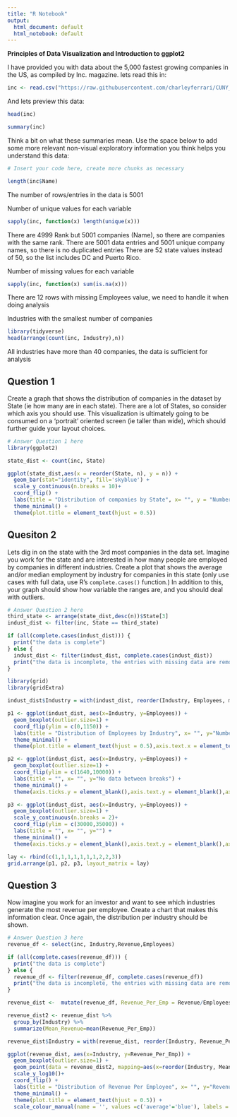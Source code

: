 ```yaml
---
title: "R Notebook"
output:
  html_document: default
  html_notebook: default
---
```


**Principles of Data Visualization and Introduction to ggplot2**

I have provided you with data about the 5,000 fastest growing companies in the US, as compiled by Inc. magazine. lets read this in:

```r

inc <- read.csv("https://raw.githubusercontent.com/charleyferrari/CUNY_DATA_608/master/module1/Data/inc5000_data.csv", header= TRUE)

```

And lets preview this data:

```r

head(inc)

```
```r

summary(inc)

```

Think a bit on what these summaries mean. Use the space below to add some more relevant non-visual exploratory information you think helps you understand this data:

```r

# Insert your code here, create more chunks as necessary

length(inc$Name)
```
The number of rows/entries in the data is 5001


Number of unique values for each variable
```r
sapply(inc, function(x) length(unique(x)))
```
There are 4999 Rank but 5001 companies (Name), so there are companies with the same rank. 
There are 5001 data entries and 5001 unique company names, so there is no duplicated entries 
There are 52 state values instead of 50, so the list includes DC and Puerto Rico.

Number of missing values for each variable

```r
sapply(inc, function(x) sum(is.na(x)))
```
There are 12 rows with missing Employees value, we need to handle it when doing analysis

Industries with the smallest number of companies
```r
library(tidyverse)
head(arrange(count(inc, Industry),n))
```
All industries have more than 40 companies, the data is sufficient for analysis


## Question 1

Create a graph that shows the distribution of companies in the dataset by State (ie how many are in each state). There are a lot of States, so consider which axis you should use. This visualization is ultimately going to be consumed on a 'portrait' oriented screen (ie taller than wide), which should further guide your layout choices.

```r

# Answer Question 1 here
library(ggplot2)

state_dist <- count(inc, State)

ggplot(state_dist,aes(x = reorder(State, n), y = n)) +
  geom_bar(stat="identity", fill='skyblue') +
  scale_y_continuous(n.breaks = 10)+
  coord_flip() +
  labs(title = "Distribution of companies by State", x= "", y = "Number of companies") +
  theme_minimal() +
  theme(plot.title = element_text(hjust = 0.5))
```


## Quesiton 2

Lets dig in on the state with the 3rd most companies in the data set. Imagine you work for the state and are interested in how many people are employed by companies in different industries. Create a plot that shows the average and/or median employment by industry for companies in this state (only use cases with full data, use R's `complete.cases()` function.) In addition to this, your graph should show how variable the ranges are, and you should deal with outliers.


```r

# Answer Question 2 here
third_state <- arrange(state_dist,desc(n))$State[3]
indust_dist <- filter(inc, State == third_state)

if (all(complete.cases(indust_dist))) {
  print("the data is complete")
} else {
  indust_dist <- filter(indust_dist, complete.cases(indust_dist))
  print("the data is incomplete, the entries with missing data are removed")
}
```
```r
library(grid)
library(gridExtra)

indust_dist$Industry = with(indust_dist, reorder(Industry, Employees, median))

p1 <- ggplot(indust_dist, aes(x=Industry, y=Employees)) + 
  geom_boxplot(outlier.size=1) +
  coord_flip(ylim = c(0,1150)) +
  labs(title = "Distribution of Employees by Industry", x= "", y="Number of Employees") +
  theme_minimal() +
  theme(plot.title = element_text(hjust = 0.5),axis.text.x = element_text(size=7))

p2 <- ggplot(indust_dist, aes(x=Industry, y=Employees)) + 
  geom_boxplot(outlier.size=1) +
  coord_flip(ylim = c(1640,10000)) +
  labs(title = "", x= "", y="No data between breaks") +
  theme_minimal() +
  theme(axis.ticks.y = element_blank(),axis.text.y = element_blank(),axis.text.x = element_text(size=7))

p3 <- ggplot(indust_dist, aes(x=Industry, y=Employees)) + 
  geom_boxplot(outlier.size=1) +
  scale_y_continuous(n.breaks = 2)+
  coord_flip(ylim = c(30000,35000)) +
  labs(title = "", x= "", y="") +
  theme_minimal() +
  theme(axis.ticks.y = element_blank(),axis.text.y = element_blank(),axis.text.x = element_text(size=7))

lay <- rbind(c(1,1,1,1,1,1,1,2,2,3))
grid.arrange(p1, p2, p3, layout_matrix = lay)

```

## Question 3

Now imagine you work for an investor and want to see which industries generate the most revenue per employee. Create a chart that makes this information clear. Once again, the distribution per industry should be shown.

```r

# Answer Question 3 here
revenue_df <- select(inc, Industry,Revenue,Employees)

if (all(complete.cases(revenue_df))) {
  print("the data is complete")
} else {
  revenue_df <- filter(revenue_df, complete.cases(revenue_df))
  print("the data is incomplete, the entries with missing data are removed")
}

revenue_dist <-  mutate(revenue_df, Revenue_Per_Emp = Revenue/Employees) 
```
```r
revenue_dist2 <- revenue_dist %>%
  group_by(Industry) %>%
  summarize(Mean_Revenue=mean(Revenue_Per_Emp))

revenue_dist$Industry = with(revenue_dist, reorder(Industry, Revenue_Per_Emp, mean))

ggplot(revenue_dist, aes(x=Industry, y=Revenue_Per_Emp)) + 
  geom_boxplot(outlier.size=1) +
  geom_point(data = revenue_dist2, mapping=aes(x=reorder(Industry, Mean_Revenue), y=Mean_Revenue, color = "average"),shape=15)+
  scale_y_log10()+
  coord_flip() +
  labs(title = "Distribution of Revenue Per Employee", x= "", y="Revenue (log10)") +
  theme_minimal() +
  theme(plot.title = element_text(hjust = 0.5)) +
  scale_colour_manual(name = '', values =c('average'='blue'), labels = c('Average Revene'))
```


